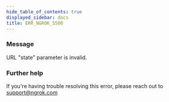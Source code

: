 ```yaml
---
hide_table_of_contents: true
displayed_sidebar: docs
title: ERR_NGROK_5500
---
```


### Message

URL "state" parameter is invalid.

### Further help

If you're having trouble resolving this error, please reach out to [support@ngrok.com](mailto:support@ngrok.com?subject=Help%20with%20ERR_NGROK_5500)
